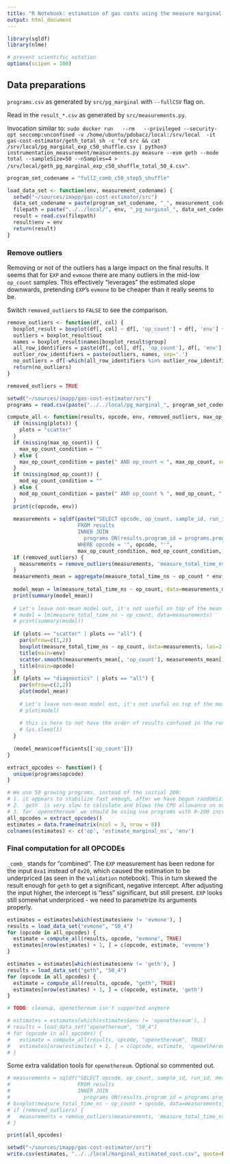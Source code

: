 ```yaml
---
title: "R Notebook: estimation of gas costs using the measure marginal method; for Gas Cost Estimator"
output: html_document
---
```


```r
library(sqldf)
library(nlme)

# prevent scientific notation
options(scipen = 100)
```

## Data preparations

`programs.csv` as generated by `src/pg_marginal` with `--fullCSV` flag on.

Read in the `result_*.csv` as generated by `src/measurements.py`. 

Invocation similar to: `sudo docker run   --rm   --privileged --security-opt seccomp:unconfined -v /home/ubuntu/pdobacz/local:/srv/local  -it gas-cost-estimator/geth_total sh -c "cd src && cat /srv/local/pg_marginal_exp_c50_shuffle.csv | python3 instrumentation_measurement/measurements.py measure --evm geth --mode total --sampleSize=50 --nSamples=4 > /srv/local/geth_pg_marginal_exp_c50_shuffle_total_50_4.csv"`. 

```r
program_set_codename = "full2_comb_c50_step5_shuffle"

load_data_set <- function(env, measurement_codename) {
  setwd("~/sources/imapp/gas-cost-estimator/src")
  data_set_codename = paste(program_set_codename, "_", measurement_codename, sep="")
  filepath = paste("../../local/", env, "_pg_marginal_", data_set_codename, ".csv", sep="")
  result = read.csv(filepath)
  result$env = env
  return(result)
}
```

### Remove outliers

Removing or not of the outliers has a large impact on the final results.
It seems that for `EXP` and `evmone` there are many outliers in the mid-low `op_count` samples.
This effectively "leverages" the estimated slope downwards, pretending `EXP`'s `evmone` to be cheaper than it really seems to be.

Switch `removed_outliers` to `FALSE` to see the comparison.

```r
remove_outliers <- function(df, col) {
  boxplot_result = boxplot(df[, col] ~ df[, 'op_count'] + df[, 'env'] + df[, 'opcode'], plot=FALSE)
  outliers = boxplot_result$out
  names = boxplot_result$names[boxplot_result$group]
  all_row_identifiers = paste(df[, col], df[, 'op_count'], df[, 'env'], df[, 'opcode'], sep='.')
  outlier_row_identifiers = paste(outliers, names, sep='.')
  no_outliers = df[-which(all_row_identifiers %in% outlier_row_identifiers), ]
  return(no_outliers)
}

removed_outliers = TRUE
```

```r
setwd("~/sources/imapp/gas-cost-estimator/src")
programs = read.csv(paste("../../local/pg_marginal_", program_set_codename, ".csv", sep=""))

compute_all <- function(results, opcode, env, removed_outliers, max_op_count, mod_op_count, plots) {
  if (missing(plots)) {
    plots = "scatter"
  }
  if (missing(max_op_count)) {
    max_op_count_condition = ""
  } else {
    max_op_count_condition = paste(" AND op_count < ", max_op_count, sep="")
  }
  if (missing(mod_op_count)) {
    mod_op_count_condition = ""
  } else {
    mod_op_count_condition = paste(" AND op_count % ", mod_op_count, " = 0", sep="")
  }
  print(c(opcode, env))
  
  measurements = sqldf(paste("SELECT opcode, op_count, sample_id, run_id, measure_total_time_ns, env, results.program_id
                       FROM results
                       INNER JOIN
                         programs ON(results.program_id = programs.program_id)
                       WHERE opcode = '", opcode, "'",
                       max_op_count_condition, mod_op_count_condition, sep=""))
  if (removed_outliers) {
    measurements = remove_outliers(measurements, 'measure_total_time_ns')
  }
  measurements_mean = aggregate(measure_total_time_ns ~ op_count * env, measurements, mean)
  
  model_mean = lm(measure_total_time_ns ~ op_count, data=measurements_mean)
  print(summary(model_mean))
  
  # Let's leave non-mean model out, it's not useful on top of the mean model
  # model = lm(measure_total_time_ns ~ op_count, data=measurements)
  # print(summary(model))
  
  if (plots == "scatter" | plots == "all") {
    par(mfrow=c(1,2))
    boxplot(measure_total_time_ns ~ op_count, data=measurements, las=2, outline=removed_outliers)
    title(main=env)
    scatter.smooth(measurements_mean[, 'op_count'], measurements_mean[, 'measure_total_time_ns'])
    title(main=opcode)
  }
  if (plots == "diagnostics" | plots == "all") {
    par(mfrow=c(2,2))
    plot(model_mean)
    
    # Let's leave non-mean model out, it's not useful on top of the mean model
    # plot(model)
  
    # this is here to not have the order of results confused in the rendered output
    # Sys.sleep(1)
  }
  
  (model_mean$coefficients[['op_count']])
}
```

```r
extract_opcodes <- function() {
  unique(programs$opcode)
}

# We use 50 growing programs, instead of the initial 200:
# 1. it appears to stabilize fast enough, after we have begun randomizing the order of programs to avoid impact of periodic slowness
# 2. `geth` is very slow to calculate and blows the CPU allowance on our AWS machine, if we do 200
# 3. for `openethereum` we should be using use programs with 0-200 increasing `op_count`, otherwise the model doesn't capture the trend. Possibly, this will be resolved by dropping `openethereum`
all_opcodes = extract_opcodes()
estimates = data.frame(matrix(ncol = 3, nrow = 0))
colnames(estimates) <- c('op', 'estimate_marginal_ns', 'env')
```
### Final computation for all OPCODEs

`_comb_` stands for "combined". The `EXP` measurement has been redone for the input `0xa1` instead of `0x20`, which caused the estimation to be underpriced (as seen in the `validation` notebook).
This in turn skewed the result enough for `geth` to get a significant, negative intercept.
After adjusting the input higher, the intercept is "less" significant, but still present.
`EXP` looks still somewhat underpriced - we need to parametrize its arguments properly.

```r
estimates = estimates[which(estimates$env != 'evmone'), ]
results = load_data_set("evmone", "50_4")
for (opcode in all_opcodes) {
  estimate = compute_all(results, opcode, "evmone", TRUE)
  estimates[nrow(estimates) + 1, ] = c(opcode, estimate, 'evmone')
}
```

```r
estimates = estimates[which(estimates$env != 'geth'), ]
results = load_data_set("geth", "50_4")
for (opcode in all_opcodes) {
  estimate = compute_all(results, opcode, "geth", TRUE)
  estimates[nrow(estimates) + 1, ] = c(opcode, estimate, 'geth')
}
```
```r
# TODO: cleanup, openethereum isn't supported anymore

# estimates = estimates[which(estimates$env != 'openethereum'), ]
# results = load_data_set("openethereum", "50_4")
# for (opcode in all_opcodes) {
#   estimate = compute_all(results, opcode, "openethereum", TRUE)
#   estimates[nrow(estimates) + 1, ] = c(opcode, estimate, 'openethereum')
# }
```
Some extra validation tools for `openethereum`. Optional so commented out.

```r
# measurements = sqldf("SELECT opcode, op_count, sample_id, run_id, measure_total_time_ns, env, results.program_id
#                      FROM results
#                      INNER JOIN
#                        programs ON(results.program_id = programs.program_id)")
# boxplot(measure_total_time_ns ~ op_count + opcode, data=measurements, outline=FALSE)
# if (removed_outliers) {
#   measurements = remove_outliers(measurements, 'measure_total_time_ns')
# }
```


```r
print(all_opcodes)
```

```r
setwd("~/sources/imapp/gas-cost-estimator/src")
write.csv(estimates, "../../local/marginal_estimated_cost.csv", quote=FALSE, row.names=FALSE)
```

